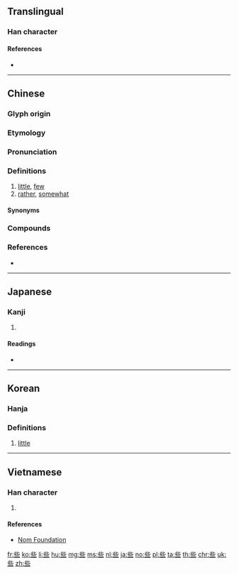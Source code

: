 {{character info/new}}
==Translingual==
{{stroke order|type=animate}}

===Han character===
{{Han char|rn=7|rad=二|as=06|sn=8|four=21101|canj=YPMM|ids=⿱此二}}

====References====
* {{Han ref|kx=0087.100|dkj=00268|dj=0183.160|hdz=21441.080|uh=4E9B|ud=20123|bh=A8C7|bd=43207}}

----

==Chinese==
{{zh-forms}}

===Glyph origin===
{{Han etym}}

===Etymology===
{{rfe|zh}}

===Pronunciation===
{{zh-pron
|m=xiē,suò
|c=se1
|mn=qz,xm,zz:sia/xm,zz:se
|mn_note=sia - literary; se - vernacular
|mc=y
|oc=y
|ma=zh-xiē.ogg
|cat=a,adv
}}

===Definitions===
{{zh-hanzi}}

# [[little]], [[few]]
# [[rather]], [[somewhat]]

====Synonyms====
{{zh-dial}}

===Compounds===
{{zh-der|一些|些些|些個|些兒|些小|些微|些許|些須|好些|有些|某些|楚些|爭些|的些|這些|那些|險些}}

===References===
* {{R:twedu|A00056}}

----

==Japanese==

===Kanji===
{{ja-kanji|grade=|rs=二06}}

# {{defn|lang=ja|sort=二06}}

====Readings====
* {{ja-readings|goon=[[さ]] (sa)|kanon=[[しゃ]] (sha)|kun=[[いささか]] (isasaka)}}

----

==Korean==

===Hanja===
{{ko-hanja|hangeul=사|rv=sa|mr=sa}}

===Definitions===

# [[little]]

----

==Vietnamese==

===Han character===
{{vi-hantu|[[ta]], [[tá]]|rs=二06}}

# {{han tu form of|ta|[[I]]; [[me]]; [[we]]; [[us]]}}

====References====
* [http://nomfoundation.org/common/nom_details.php?codepoint=4e9b Nom Foundation]

[[fr:些]]
[[ko:些]]
[[li:些]]
[[hu:些]]
[[mg:些]]
[[ms:些]]
[[nl:些]]
[[ja:些]]
[[no:些]]
[[pl:些]]
[[ta:些]]
[[th:些]]
[[chr:些]]
[[uk:些]]
[[zh:些]]
